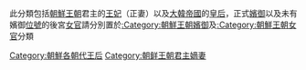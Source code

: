 {{Catnav|頁面分類|人物|各國人物|韓國人|朝鮮王朝家族}}
{{Catnav|頁面分類|人物|各國人物|朝鮮人|朝鮮王朝家族}}
{{Catnav|頁面分類|...|朝鮮王朝|朝鮮王朝人物|朝鮮王朝家族}}
此分類包括[[朝鮮王朝|朝鮮王朝]]君主的[[王妃|王妃]]（正妻）以及[[大韓帝國|大韓帝國]]的[[皇后|皇后]]，正式[[嬪御|嬪御]]以及未有嬪御[[位號|位號]]的後宮[[女官|女官]]請分別置於[[:Category:朝鮮王朝嬪御|:Category:朝鮮王朝嬪御]]及[[:Category:朝鮮王朝女官|:Category:朝鮮王朝女官]]分類

[[Category:朝鮮各朝代王后|Category:朝鮮各朝代王后]]
[[Category:朝鲜王朝君主嫡妻|Category:朝鲜王朝君主嫡妻]]